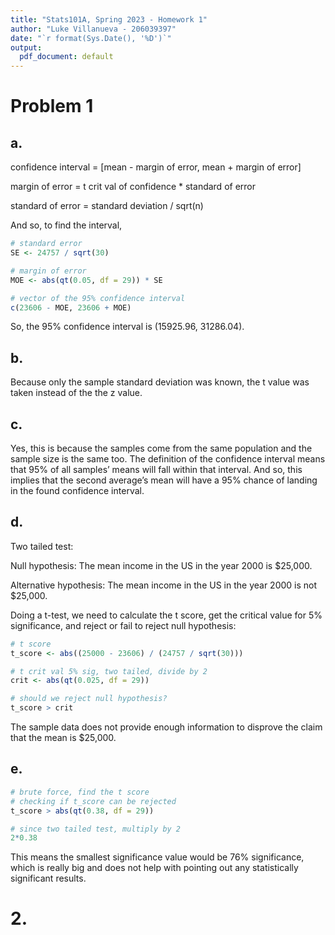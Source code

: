```yaml
---
title: "Stats101A, Spring 2023 - Homework 1"
author: "Luke Villanueva - 206039397"
date: "`r format(Sys.Date(), '%D')`"
output: 
  pdf_document: default
---
```


# Problem 1

## a. 

confidence interval = [mean - margin of error, mean + margin of error]

margin of error = t crit val of confidence * standard of error

standard of error = standard deviation / sqrt(n)

And so, to find the interval, 

```r

# standard error
SE <- 24757 / sqrt(30)

# margin of error
MOE <- abs(qt(0.05, df = 29)) * SE

# vector of the 95% confidence interval
c(23606 - MOE, 23606 + MOE)

```

So, the 95% confidence interval is (15925.96, 31286.04). 

## b. 

Because only the sample standard deviation was known, the t value was taken instead of the the z value.

## c. 

Yes, this is because the samples come from the same population and the sample size is the same too. The definition of the confidence interval means that 95% of all samples' means will fall within that interval. And so, this implies that the second average's mean will have a 95% chance of landing in the found confidence interval.

## d. 

Two tailed test:

Null hypothesis: The mean income in the US in the year 2000 is $25,000.

Alternative hypothesis: The mean income in the US in the year 2000 is not $25,000.

Doing a t-test, we need to calculate the t score, get the critical value for 5% significance, and reject or fail to reject null hypothesis:

```r

# t score
t_score <- abs((25000 - 23606) / (24757 / sqrt(30)))

# t crit val 5% sig, two tailed, divide by 2
crit <- abs(qt(0.025, df = 29))

# should we reject null hypothesis?
t_score > crit

```

The sample data does not provide enough information to disprove the claim that the mean is $25,000.

## e.

```r

# brute force, find the t score
# checking if t_score can be rejected
t_score > abs(qt(0.38, df = 29))

# since two tailed test, multiply by 2
2*0.38

```
This means the smallest significance value would be 76% significance, which is really big and does not help with pointing out any statistically significant results.

# 2. 


